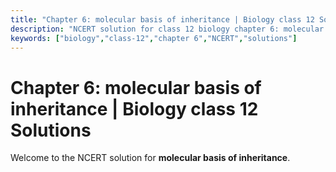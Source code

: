 ```yaml
---
title: "Chapter 6: molecular basis of inheritance | Biology class 12 Solutions"
description: "NCERT solution for class 12 biology chapter 6: molecular basis of inheritance."
keywords: ["biology","class-12","chapter 6","NCERT","solutions"]
---
```


# Chapter 6: molecular basis of inheritance | Biology class 12 Solutions

Welcome to the NCERT solution for **molecular basis of inheritance**.
